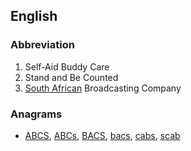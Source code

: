 ==English==

===Abbreviation===
{{rfc-header|Abbreviation}}
{{head|en|abbreviation}}

# Self-Aid Buddy Care
# Stand and Be Counted
# [[South Africa]]n Broadcasting Company

===Anagrams===
* [[ABCS#English|ABCS]], [[ABCs#English|ABCs]], [[BACS#English|BACS]], [[bacs#English|bacs]], [[cabs#English|cabs]], [[scab#English|scab]]